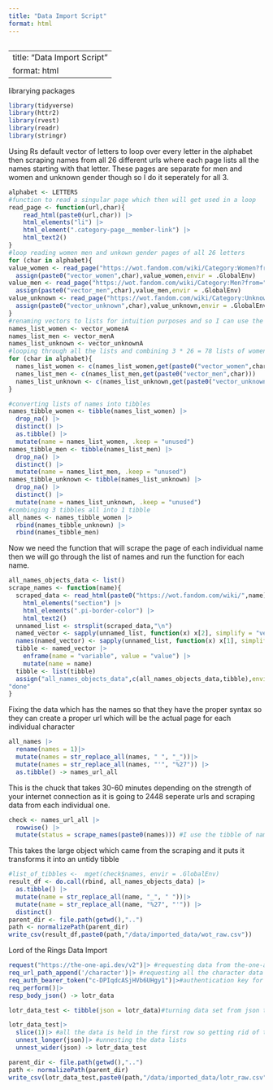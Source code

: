 ```yaml
---
title: "Data Import Script"
format: html
---
```


```r

```

---
title: "Data Import Script"
format: html
---
librarying packages

```r
library(tidyverse)
library(httr2)
library(rvest)
library(readr)
library(stringr)
```
Using Rs default vector of letters to loop over every letter in the alphabet then scraping names from all 26 different urls where each page lists all the names starting with that letter. These pages are separate for men and women and unknown gender though so I do it seperately for all 3.

```r
alphabet <- LETTERS
#function to read a singular page which then will get used in a loop
read_page <- function(url,char){
    read_html(paste0(url,char)) |> 
    html_elements("li") |> 
    html_element(".category-page__member-link") |>
    html_text2()
}
#loop reading women men and unkown gender pages of all 26 letters
for (char in alphabet){
value_women <- read_page("https://wot.fandom.com/wiki/Category:Women?from=",char)
  assign(paste0("vector_women",char),value_women,envir = .GlobalEnv)
value_men <- read_page("https://wot.fandom.com/wiki/Category:Men?from=",char)
  assign(paste0("vector_men",char),value_men,envir = .GlobalEnv)
value_unknown <- read_page("https://wot.fandom.com/wiki/Category:Unknown_gender?from=",char)
  assign(paste0("vector_unknown",char),value_unknown,envir = .GlobalEnv)
}
#renaming vectors to lists for intuition purposes and so I can use the lists without changing the vectors
names_list_women <- vector_womenA
names_list_men <- vector_menA
names_list_unknown <- vector_unknownA
#looping through all the lists and combining 3 * 26 = 78 lists of women men and unkown into 3 lists
for (char in alphabet){
  names_list_women <- c(names_list_women,get(paste0("vector_women",char)))
  names_list_men <- c(names_list_men,get(paste0("vector_men",char)))
  names_list_unknown <- c(names_list_unknown,get(paste0("vector_unknown",char)))
}

#converting lists of names into tibbles
names_tibble_women <- tibble(names_list_women) |> 
  drop_na() |> 
  distinct() |> 
  as.tibble() |> 
  mutate(name = names_list_women, .keep = "unused")
names_tibble_men <- tibble(names_list_men) |> 
  drop_na() |> 
  distinct() |> 
  mutate(name = names_list_men, .keep = "unused")
names_tibble_unknown <- tibble(names_list_unknown) |> 
  drop_na() |> 
  distinct() |> 
  mutate(name = names_list_unknown, .keep = "unused")
#combinging 3 tibbles all into 1 tibble
all_names <- names_tibble_women |> 
  rbind(names_tibble_unknown) |> 
  rbind(names_tibble_men)
```
Now we need the function that will scrape the page of each individual name then we will go through the list of names and run the function for each name.

```r
all_names_objects_data <- list()
scrape_names <- function(name){
  scraped_data <- read_html(paste0("https://wot.fandom.com/wiki/",name)) |> 
    html_elements("section") |> 
    html_elements(".pi-border-color") |>
    html_text2()
  unnamed_list <- strsplit(scraped_data,"\n")
  named_vector <- sapply(unnamed_list, function(x) x[2], simplify = "vector")
  names(named_vector) <- sapply(unnamed_list, function(x) x[1], simplify = "vector")
  tibble <- named_vector |> 
    enframe(name = "variable", value = "value") |> 
    mutate(name = name)
  tibble <- list(tibble)
  assign("all_names_objects_data",c(all_names_objects_data,tibble),envir = .GlobalEnv)
"done"
}

```

Fixing the data which has the names so that they have the proper syntax so they can create a proper url which will be the actual page for each individual character

```r
all_names |>
  rename(names = 1)|>
  mutate(names = str_replace_all(names, " ", "_"))|>
  mutate(names = str_replace_all(names, "'", "%27")) |> 
  as.tibble() -> names_url_all
```

This is the chuck that takes 30-60 minutes depending on the strength of your internet connection as it is going to 2448 seperate urls and scraping data from each individual one.

```r
check <- names_url_all |> 
  rowwise() |> 
  mutate(status = scrape_names(paste0(names))) #I use the tibble of names to run through each name row by row with mutate and shove its value into the function then the function outputs "done" in each value of this tibble to show that it can move onto the next name. Meanwhile the actual data being scraped gets assigned to a separate object called "all_names_objects_data" which has an unnamed list for each name. Each list has 3 named lists. These 3 lists are the variable scraped the value scraped and the name for each character.
```
This takes the large object which came from the scraping and it puts it transforms it into an untidy tibble

```r
#list_of_tibbles <-  mget(check$names, envir = .GlobalEnv)
result_df <- do.call(rbind, all_names_objects_data) |> 
  as.tibble() |> 
  mutate(name = str_replace_all(name, "_", " "))|>
  mutate(name = str_replace_all(name, "%27", "'")) |> 
  distinct()
parent_dir <- file.path(getwd(),"..")
path <- normalizePath(parent_dir)
write_csv(result_df,paste0(path,"/data/imported_data/wot_raw.csv"))

```


Lord of the Rings Data Import

```r
request("https://the-one-api.dev/v2")|> #requesting data from the-one-api
req_url_path_append('/character')|> #requesting all the character data from the api
req_auth_bearer_token("c-DPIqdcASjHVb6UHgy1")|>#authentication key for the api
req_perform()|>
resp_body_json() -> lotr_data
```


```r
lotr_data_test <- tibble(json = lotr_data)#turning data set from json to tibble for easier unnesting
```

```r
lotr_data_test|>
  slice(1)|> #all the data is held in the first row so getting rid of the rest
  unnest_longer(json)|> #unnesting the data lists
  unnest_wider(json) -> lotr_data_test
```

```r
parent_dir <- file.path(getwd(),"..")
path <- normalizePath(parent_dir)
write_csv(lotr_data_test,paste0(path,"/data/imported_data/lotr_raw.csv"))

```
